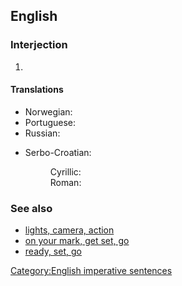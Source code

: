 ==English==

===Interjection===
{{en-interj|pos=[[ready]], [[aim]], [[fire]][[!]]}}

# {{non-gloss definition|A sequence of commands used to order soldiers to carefully fire their weapons}}

====Translations====
{{rftrans}}
{{trans-top|sequence of commands}}
* Norwegian: {{t|no|klar, sikt, fyr}}
* Portuguese: {{t|pt|preparar, apontar, fogo}}
* Russian: {{t|ru|внимание, целься, огонь|alt=внимание, целься, огонь!|tr=vnimánije, cél'sja, ogón'!}}
{{trans-mid}}
* Serbo-Croatian:
*: Cyrillic: {{t|sh|спреми се, нишани, пали|alt=спреми се, нишани, пали!|sc=Cyrl|xs=Serbo-Croatian}}
*: Roman: {{t|sh|spremi se, nišani, pali|alt=spremi se, nišani, pali!|xs=Serbo-Croatian}}
{{trans-bottom}}

===See also===
* [[lights, camera, action]]
* [[on your mark, get set, go]]
* [[ready, set, go]]

[[Category:English imperative sentences]]